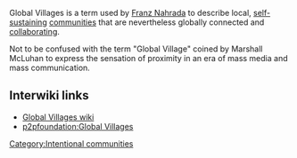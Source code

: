 Global Villages is a term used by [[Franz Nahrada]] to describe local, [[self-sustaining]] [[communities]] that are nevertheless globally connected and [[collaborating]].

Not to be confused with the term "Global Village" coined by Marshall McLuhan to express the sensation of proximity in an era of mass media and mass communication.

== Interwiki links ==
* [http://www.worknets.org/wiki.cgi?action=browse&id=GlobalVillages/GlobalVillages Global Villages wiki]
* [[p2pfoundation:Global Villages]]

[[Category:Intentional communities]]